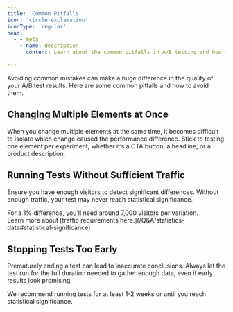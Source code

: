 ```yaml
---
title: 'Common Pitfalls'
icon: 'circle-exclamation'
iconType: 'regular'
head:
  - - meta
    - name: description
      content: Learn about the common pitfalls in A/B testing and how to avoid them for reliable, actionable results.

---
```


Avoiding common mistakes can make a huge difference in the quality of your A/B test results. Here are some common pitfalls and how to avoid them.

## Changing Multiple Elements at Once
When you change multiple elements at the same time, it becomes difficult to isolate which change caused the performance difference. Stick to testing one element per experiment, whether it’s a CTA button, a headline, or a product description.

## Running Tests Without Sufficient Traffic
Ensure you have enough visitors to detect significant differences. Without enough traffic, your test may never reach statistical significance.

<Info>
    For a 1% difference, you’ll need around 7,000 visitors per variation. <br/>
    Learn more about [traffic requirements here.](/Q&A/statistics-data#statistical-significance)
</Info>

## Stopping Tests Too Early
Prematurely ending a test can lead to inaccurate conclusions. Always let the test run for the full duration needed to gather enough data, even if early results look promising.

<Note>
    We recommend running tests for at least 1-2 weeks or until you reach statistical significance.
</Note>